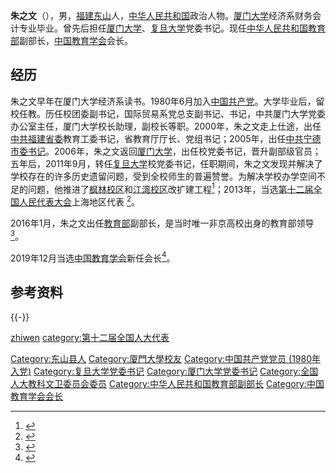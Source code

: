 {{Otheruses|other=名为朱之文的其他人物|朱之文}}

'''朱之文'''（{{bd|1958年|10月||catidx=ZHU}}），男，[[福建|福建]][[东山县|东山]]人，[[中华人民共和国|中华人民共和国]]政治人物。[[厦门大学|厦门大学]]经济系财务会计专业毕业。曾先后担任[[厦门大学|厦门大学]]、[[复旦大学|复旦大学]]党委书记。现任[[中华人民共和国教育部|中华人民共和国教育部]]副部长，[[中国教育学会|中国教育学会]]会长。

== 经历 ==
朱之文早年在厦门大学经济系读书。1980年6月加入[[中国共产党|中国共产党]]。大学毕业后，留校任教。历任校团委副书记，国际贸易系党总支副书记、书记，中共厦门大学党委办公室主任，厦门大学校长助理，副校长等职。2000年，朱之文走上仕途，出任[[中共福建省委|中共福建省委]]教育工委书记，省教育厅厅长、党组书记；2005年，出任[[中共|中共]][[宁德|宁德]][[市委书记|市委书记]]。2006年，朱之文返回[[厦门大学|厦门大学]]，出任校党委书记，晋升副部级官员；五年后，2011年9月，转任[[复旦大学|复旦大学]]校党委书记，任职期间，朱之文发现并解决了学校存在的许多历史遗留问题，受到全校师生的普遍赞誉。为解决学校办学空间不足的问题，他推进了[[复旦大学枫林校区|枫林校区]]和[[复旦大学江湾校区|江湾校区]]改扩建工程<ref>{{cite news|title=复旦大学党委书记朱之文进京出任教育部副部长|url=http://gaokao.eol.cn/shang_hai/dongtai/201512/t20151222_1350040_1.shtml|accessdate=2015-12-22|newspaper=南方都市报|archive-date=2017-12-15|archive-url=https://web.archive.org/web/20171215001038/http://gaokao.eol.cn/shang_hai/dongtai/201512/t20151222_1350040_1.shtml|dead-url=no}}</ref>；2013年，当选[[第十二届全国人民代表大会|第十二届全国人民代表大会]]上海地区代表 <ref>{{cite news|title=全国人大代表信息-朱之文|url= http://210.82.31.1:8084/delegate/viewDelegate.action?dbid=120622|accessdate=2013-03-28|newspaper=全国人大网|archive-url=https://web.archive.org/web/20140826024218/http://www.npc.gov.cn/delegate/viewDelegate.action?dbid=120622|archive-date=2014-08-26|dead-url=yes}}</ref>。

2016年1月，朱之文出任[[中华人民共和国教育部|教育部]]副部长，是当时唯一非京高校出身的教育部领导<ref>{{cite news|title=朱之文任教育部副部|url=http://news.sciencenet.cn/htmlnews/2016/1/335937.shtm|accessdate=2016-01-11|newspaper=《北京青年报》|archive-date=2016-04-17|archive-url=https://web.archive.org/web/20160417001012/http://news.sciencenet.cn/htmlnews/2016/1/335937.shtm|dead-url=no}}</ref>。

2019年12月当选[[中国教育学会|中国教育学会]]新任会长<ref>{{cite web|url=https://news.sina.com.cn/c/2019-12-06/doc-iihnzhfz4098700.shtml|title=教育部原副部长朱之文当选中国教育学会新任会长|publisher=新浪新闻|accessdate=2019-12-06|archive-date=2019-12-06|archive-url=https://web.archive.org/web/20191206142202/https://news.sina.com.cn/c/2019-12-06/doc-iihnzhfz4098700.shtml|dead-url=no}}</ref>。

== 参考资料 ==
{{reflist}}

{{-}}
{{start box}}
{{s-ppo|cpc}}
{{s-before|[[秦绍德|秦绍德]]}}
{{s-title|[[中国共产党复旦大学委员会|中国共产党复旦大学委员会]]书记|2011年9月－2016年1月}}
{{s-after|[[魏小鹏|魏小鹏]]}}
{{s-before|[[王豪杰|王豪杰]]}}
{{s-title|[[中国共产党厦门大学委员会|中国共产党厦门大学委员会]]书记|2006年12月－2011年9月}}
{{s-after|[[杨振斌|杨振斌]]}}
{{s-before|[[陈少勇|陈少勇]]}}
{{s-title|[[中国共产党宁德市委员会|中国共产党宁德市委员会]]书记|2005年6月－2006年12月}}
{{s-after|[[陈荣凯_(政治人物)|陈荣凯]]}}
{{end box}}

{{厦门大学}}
{{复旦大学}}
{{Navboxes 
| title  = 朱之文在[[中国教育学会|中国教育学会]]的职务
| list1  =
{{中国教育学会第八届理事会}}
}}

{{Authority control}}
{{DEFAULTSORT:Zhu朱}}
[[category:朱姓|zhiwen]]
[[Category:东山县人|Category:东山县人]]
[[Category:廈門大學校友|Category:廈門大學校友]]
[[Category:中国共产党党员_(1980年入党)|Category:中国共产党党员 (1980年入党)]]
[[Category:复旦大学党委书记|Category:复旦大学党委书记]]
[[Category:厦门大学党委书记|Category:厦门大学党委书记]]
[[category:第十二届全国人大代表|category:第十二届全国人大代表]]
[[Category:全国人大教科文卫委员会委员|Category:全国人大教科文卫委员会委员]]
[[Category:中华人民共和国教育部副部长|Category:中华人民共和国教育部副部长]]
[[Category:中国教育学会会长|Category:中国教育学会会长]]